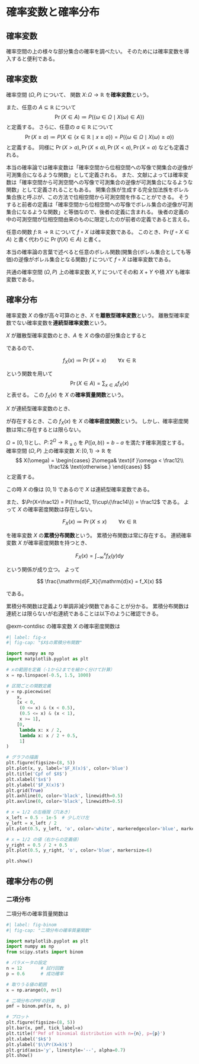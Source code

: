 # 確率変数と確率分布

## 確率変数

確率空間の上の様々な部分集合の確率を調べたい。
そのためには確率変数を導入すると便利である。

::: {#def-rv}
## 確率変数

確率空間 $(\Omega,\, P)$ について、
関数 $X\colon \Omega\to\mathbb{R}$ を**確率変数**という。

また、任意の $A\subseteq\mathbb{R}$ について
$$
\Pr(X\in A) \coloneqq P(\{\omega\in\Omega\mid X(\omega)\in A\})
$$
と定義する。
さらに、任意の $a\in\mathbb{R}$ について
$$
\Pr(X\ge a) \coloneqq P(X\in \{x\in\mathbb{R}\mid x\ge a\}) = P(\{\omega\in\Omega\mid X(\omega)\ge a\})
$$
と定義する。
同様に $\Pr(X > a),\, \Pr(X \le a),\, \Pr(X < a),\, \Pr(X = a)$ なども定義される。
:::

::: {.callout-note}
本当の確率論では確率変数は「確率空間から位相空間への写像で開集合の逆像が可測集合になるような関数」として定義される。
また、文献によっては確率変数は「確率空間から可測空間への写像で可測集合の逆像が可測集合になるような関数」として定義されることもある。
開集合族が生成する完全加法族をボレル集合族と呼ぶが、この方法で位相空間から可測空間を作ることができる。
そうすると前者の定義は「確率空間から位相空間への写像でボレル集合の逆像が可測集合になるような関数」と等価なので、後者の定義に含まれる。
後者の定義の中の可測空間が位相空間由来のものに限定したのが前者の定義であると言える。
:::

任意の関数 $f\colon \mathbb{R}\to\mathbb{R}$ について $f\circ X$ は確率変数である。
このとき、$\Pr(f\circ X \in A)$ と書く代わりに $\Pr(f(X)\in A)$ と書く。

::: {.callout-note}
本当の確率論の言葉で述べると任意のボレル関数(開集合(ボレル集合としても等価)の逆像がボレル集合となる関数) $f$ について $f\circ X$ は確率変数である。
:::

共通の確率空間 $(\Omega,\, P)$ 上の確率変数 $X,\,Y$ についてその和 $X + Y$ や積 $XY$ も確率変数である。

## 確率分布

確率変数 $X$ の像が高々可算のとき、$X$ を**離散型確率変数**という。
離散型確率変数でない確率変数を**連続型確率変数**という。

$X$ が離散型確率変数のとき、$A$ を $X$ の像の部分集合とすると

\begin{align*}
\Pr(X\in A) &= \Pr\left(\{\omega\in\Omega\mid X(\omega)\in A\}\right)\\
&= \Pr\left(\bigcup_{x\in A} \{\omega\in\Omega\mid X(\omega)=x\}\right)\\
&= \sum_{x\in A} \Pr\left(\{\omega\in\Omega\mid X(\omega)=x\}\right)\\
&= \sum_{x\in A} \Pr\left(X=x\right)
\end{align*}

であるので、

$$
f_X(x) \coloneqq \Pr(X=x) \qquad \forall x\in\mathbb{R}
$$

という関数を用いて
$$
\Pr(X\in A) = \sum_{x\in A} f_X(x)
$$
と表せる。
この $f_X(x)$ を $X$ の**確率質量関数**という。

$X$ が連続型確率変数のとき、

\begin{align*}
\Pr(X\in A) &= \int_{x\in A} f_X(x) \mathrm{d}x
\end{align*}

が存在するとき、この $f_X(x)$ を $X$ の**確率密度関数**という。
しかし、確率密度関数は常に存在するとは限らない。

::: {#exm-contdisc}
$\Omega = [0, 1)$とし、$P\colon 2^\Omega\to\mathbb{R}_{\ge 0}$ を $P([a, b)) = b-a$ を満たす確率測度とする。
確率空間 $(\Omega,\, P)$ 上の確率変数 $X\colon [0,1)\to\mathbb{R}$ を
$$
X(\omega) =
\begin{cases}
2\omega& \text{if }\omega < \frac12\\
\frac12& \text{otherwise.}
\end{cases}
$$
と定義する。

この時 $X$ の像は $[0,1)$ であるので $X$ は連続型確率変数である。

また、$\Pr(X=\frac12) = P([\frac12, 1)\cup\{\frac14\}) = \frac12$ である。
よって $X$ の確率密度関数は存在しない。
:::


$$
F_X(x) \coloneqq \Pr(X\le x)\qquad\forall x\in\mathbb{R}
$$

を確率変数 $X$ の**累積分布関数**という。
累積分布関数は常に存在する。
連続確率変数 $X$ が確率密度関数を持つとき、

$$
F_X(x) = \int_{-\infty}^x f_X(y) \mathrm{d}y
$$

という関係が成り立つ。
よって

$$
\frac{\mathrm{d}F_X}{\mathrm{d}x} = f_X(x)
$$

である。

累積分布関数は定義より単調非減少関数であることが分かる。
累積分布関数は連続とは限らないが右連続であることは以下のように確認できる。

\begin{align*}
\lim_{n\to\infty} \Pr\left(X \le x + \frac1n\right) &=
\lim_{n\to\infty} \Pr\left(\left\{\omega\mid X(\omega) \le x + \frac1n\right\}\right)\\
&= \Pr\left(\bigcap_{n=0}^\infty \left\{\omega\mid X(\omega) \le x + \frac1n\right\}\right)\\
&= \Pr\left(\left\{\omega\mid X(\omega) \le x\right\}\right)
\end{align*}

@exm-contdisc の確率変数 $X$ の確率密度関数は

```python
#| label: fig-x
#| fig-cap: "$X$の累積分布関数"

import numpy as np
import matplotlib.pyplot as plt

# xの範囲を定義（-1から2までを細かく分けて計算）
x = np.linspace(-0.5, 1.5, 1000)

# 区間ごとの関数定義
y = np.piecewise(
    x,
    [x < 0,
     (0 <= x) & (x < 0.5),
     (0.5 <= x) & (x < 1),
     x >= 1],
    [0,
     lambda x: x / 2,
     lambda x: x / 2 + 0.5,
     1]
)

# グラフの描画
plt.figure(figsize=(8, 5))
plt.plot(x, y, label='$F_X(x)$', color='blue')
plt.title('Cpf of $X$')
plt.xlabel('$x$')
plt.ylabel('$F_X(x)$')
plt.grid(True)
plt.axhline(0, color='black', linewidth=0.5)
plt.axvline(0, color='black', linewidth=0.5)

# x = 1/2 の左極限（穴あき）
x_left = 0.5 - 1e-5  # 少しだけ左
y_left = x_left / 2
plt.plot(0.5, y_left, 'o', color='white', markeredgecolor='blue', markersize=8)

# x = 1/2 の値（右からの定義値）
y_right = 0.5 / 2 + 0.5
plt.plot(0.5, y_right, 'o', color='blue', markersize=6)

plt.show()
```


## 確率分布の例

### 二項分布

二項分布の確率質量関数は

```python
#| label: fig-binom
#| fig-cap: "二項分布の確率質量関数"

import matplotlib.pyplot as plt
import numpy as np
from scipy.stats import binom

# パラメータの設定
n = 12       # 試行回数
p = 0.6      # 成功確率

# 取りうる値の範囲
x = np.arange(0, n+1)

# 二項分布のPMFの計算
pmf = binom.pmf(x, n, p)

# プロット
plt.figure(figsize=(8, 5))
plt.bar(x, pmf, tick_label=x)
plt.title(f'Pmf of binomial distribution with n={n}, p={p}')
plt.xlabel('$k$')
plt.ylabel('$\\Pr(X=k)$')
plt.grid(axis='y', linestyle='--', alpha=0.7)
plt.show()
```
